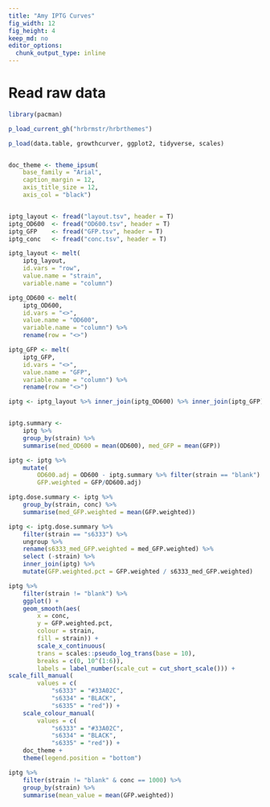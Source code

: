 ```yaml
---
title: "Amy IPTG Curves"
fig_width: 12
fig_height: 4
keep_md: no
editor_options: 
  chunk_output_type: inline
---
```


# Read raw data

```r
library(pacman)

p_load_current_gh("hrbrmstr/hrbrthemes")

p_load(data.table, growthcurver, ggplot2, tidyverse, scales)


doc_theme <- theme_ipsum(
	base_family = "Arial", 
	caption_margin = 12,
	axis_title_size = 12,
	axis_col = "black")


iptg_layout <- fread("layout.tsv", header = T)
iptg_OD600  <- fread("OD600.tsv", header = T)
iptg_GFP    <- fread("GFP.tsv", header = T)
iptg_conc   <- fread("conc.tsv", header = T)

iptg_layout <- melt(
	iptg_layout,
	id.vars = "row",
	value.name = "strain",
	variable.name = "column")

iptg_OD600 <- melt(
	iptg_OD600,
	id.vars = "<>",
	value.name = "OD600",
	variable.name = "column") %>%
	rename(row = "<>")

iptg_GFP <- melt(
	iptg_GFP,
	id.vars = "<>",
	value.name = "GFP",
	variable.name = "column") %>%
	rename(row = "<>")

iptg <- iptg_layout %>% inner_join(iptg_OD600) %>% inner_join(iptg_GFP) %>% inner_join(iptg_conc)


iptg.summary <-
	iptg %>% 
	group_by(strain) %>% 
	summarise(med_OD600 = mean(OD600), med_GFP = mean(GFP))

iptg <- iptg %>% 
	mutate(
		OD600.adj = OD600 - iptg.summary %>% filter(strain == "blank") %>% pull(med_OD600),
		GFP.weighted = GFP/OD600.adj)

iptg.dose.summary <- iptg %>%
    group_by(strain, conc) %>% 
    summarise(med_GFP.weighted = mean(GFP.weighted))

iptg <- iptg.dose.summary %>% 
	filter(strain == "s6333") %>% 
	ungroup %>% 
	rename(s6333_med_GFP.weighted = med_GFP.weighted) %>% 
	select (-strain) %>% 
	inner_join(iptg) %>% 
	mutate(GFP.weighted.pct = GFP.weighted / s6333_med_GFP.weighted)

iptg %>%
	filter(strain != "blank") %>%
	ggplot() + 
	geom_smooth(aes(
		x = conc, 
		y = GFP.weighted.pct, 
		colour = strain, 
		fill = strain)) + 
		scale_x_continuous(
        trans = scales::pseudo_log_trans(base = 10),
        breaks = c(0, 10^(1:6)),
        labels = label_number(scale_cut = cut_short_scale())) +
scale_fill_manual(
		values = c(
			"s6333" = "#33A02C", 
			"s6334" = "BLACK",
			"s6335" = "red")) +	
	scale_colour_manual(
		values = c(
			"s6333" = "#33A02C", 
			"s6334" = "BLACK",
			"s6335" = "red")) +	
	doc_theme +
	theme(legend.position = "bottom")

iptg %>%
    filter(strain != "blank" & conc == 1000) %>%
	group_by(strain) %>% 
	summarise(mean_value = mean(GFP.weighted))
	
	

```